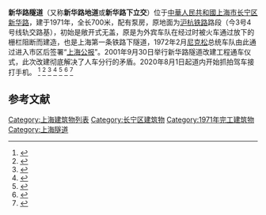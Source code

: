 '''新华路隧道'''（又称'''新华路地道'''或'''新华路下立交'''）位于[[中華人民共和國|中華人民共和國]][[上海市|上海市]][[长宁区|长宁区]][[新华路|新华路]]，建于1971年，全长700米，配有泵房，原地面为[[沪杭铁路|沪杭铁路]]路段（今3号4号线轨交路基），初始是敞开式无盖，原是为外宾车队在经过时被火车通过放下的栅栏阻断而建造，也是上海第一条铁路下隧道，1972年2月[[尼克松|尼克松]]总统车队由此通过进入市区后签署“[[上海公报|上海公报]]”。2001年9月30日举行新华路隧道改建工程通车仪式，此次改建彻底解决了人车分行的矛盾。2020年8月1日起道内开始抓拍驾车接打手机。
<ref>{{cite web|url=https://www.shobserver.com/news/detail?id=280322|title=【海上记忆】在上海，我在这条路上见到了周恩来--上观|website=www.shobserver.com}}</ref>
<ref>{{cite web|url=http://www.shtong.gov.cn/Newsite/node2/node2245/node4482/node54726/node54768/node54850/userobject1ai41293.html|title=上海市地方志办公室|website=www.shtong.gov.cn|access-date=2020-09-18|archive-date=2016-04-27|archive-url=https://web.archive.org/web/20160427205315/http://www.shtong.gov.cn/Newsite/node2/node2245/node4482/node54726/node54768/node54850/userobject1ai41293.html|dead-url=no}}</ref>
<ref>{{cite web|url=http://da.dhu.edu.cn/3942/list.htm|title=2001年大事记|website=da.dhu.edu.cn|access-date=2020-09-18|archive-date=2019-09-26|archive-url=https://web.archive.org/web/20190926225236/http://da.dhu.edu.cn/3942/list.htm|dead-url=no}}</ref>
<ref>{{cite web|url=https://www.thepaper.cn/newsDetail_forward_2379878|title=【天山记忆】上海第一座“下立交”就诞生在长宁天山……_政务_澎湃新闻-The Paper|website=www.thepaper.cn}}</ref>
<ref>{{cite web|url=http://gb.oversea.cnki.net/KCMS/detail/detail.aspx?filename=N2006040694000205&dbcode=CYFD&dbname=CYFD|title=新华路地道改建工程建成 - 中国年鉴网络出版总库|website=gb.oversea.cnki.net}}</ref>
<ref>{{cite web|url=http://www.shcn.gov.cn/art/2012/8/16/art_5684_286835.html|title=上海长宁区门户网站 城区建设 区长李耀新视察新华路地道泵站|website=www.shcn.gov.cn}}</ref>
<ref>{{cite web|url=http://www.cnepaper.com/cnsb/html/2001-10/04/content_2_4.htm|title=长宁时报数字报刊平台-图片新闻|website=www.cnepaper.com}}</ref>
==参考文献==
{{reflist}}
[[Category:上海建筑物列表|Category:上海建筑物列表]]
[[Category:长宁区建筑物|Category:长宁区建筑物]]
[[Category:1971年完工建筑物|Category:1971年完工建筑物]]
[[Category:上海隧道|Category:上海隧道]]